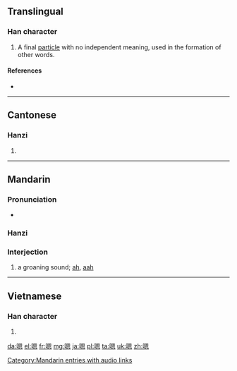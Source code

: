 ==Translingual==

===Han character===
{{Han char|rn=30|rad=口|as=10|sn=13|four=6603<sub>0</sub>|canj=口田大心 (RWKP)}}

# A final [[particle]] with no independent meaning, used in the formation of other words.

====References====
* {{Han ref|kx=0204.111|hdz=10668.030|uh=55EF|ud=21999|bh=B6E2|bd=46818}}

----

==Cantonese==

===Hanzi===
{{yue-hanzi|jyut=|y=ng2}}

# {{defn|lang=yue|sort=口10}}

----

==Mandarin==

===Pronunciation===
* {{audio|zh-ng.ogg|audio}}

===Hanzi===
{{cmn-hanzi|pin=[[ēn]] ([[en1]])|wg=ng<sup>4</sup>}}

===Interjection===
{{cmn-interj|ts|pin=ēn|pint=en1|rs=口10}}

# a groaning sound; [[ah]], [[aah]]

[[Category:Mandarin entries with audio links]]

----

==Vietnamese==

===Han character===
{{vi-hantu|[[ân]]|rs=口10}}

# {{defn|lang=vi|sort=口10}}

[[da:嗯]]
[[el:嗯]]
[[fr:嗯]]
[[mg:嗯]]
[[ja:嗯]]
[[pl:嗯]]
[[ta:嗯]]
[[uk:嗯]]
[[zh:嗯]]